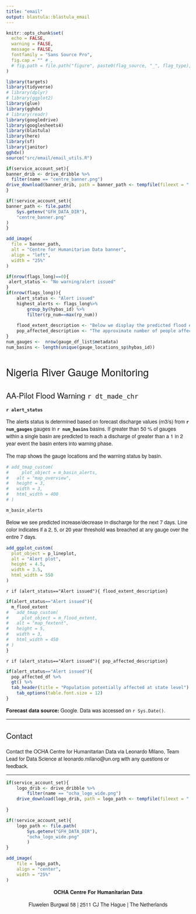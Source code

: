 ```yaml
---
title: "email"
output: blastula::blastula_email
---
```


<style type = "text/css">

h1, h2, h3 {
  font-family: Arvo, "Helvetica Neue", Helvetica, Arial, sans-serif;
  font-weight: normal
}

p {
  font-family: "Source Sans Pro", "Helvetica Neue", Helvetica, Arial, sans-serif
}

</style>


```r
knitr::opts_chunk$set(
  echo = FALSE,
  warning = FALSE,
  message = FALSE,
  fontfamily = "Sans Source Pro",
  fig.cap = "" # ,
  # fig.path = file.path("figure", paste0(flag_source, "_", flag_type), "")
)

library(targets)
library(tidyverse)
# library(dplyr)
# library(ggplot2)
library(glue)
library(gghdx)
# library(readr)
library(googledrive)
library(googlesheets4)
library(blastula)
library(here)
library(sf)
library(janitor)
gghdx()
source("src/email/email_utils.R")
```

```r
if(service_account_set){
banner_drib <- drive_dribble %>%
  filter(name == "centre_banner.png")
drive_download(banner_drib, path = banner_path <- tempfile(fileext = ".png"))
}

if(!service_account_set){
banner_path <- file.path(
    Sys.getenv("GFH_DATA_DIR"),
    "centre_banner.png"
) 
}

add_image(
  file = banner_path,
  alt = "Centre for Humanitarian Data banner",
  align = "left",
  width = "25%"
)
```

```r
if(nrow(flags_long)==0){
 alert_status <- "No warning/alert issued"
}
if(nrow(flags_long)){
    alert_status <- "Alert issued"
    highest_alerts <- flags_long%>% 
        group_by(hybas_id) %>% 
        filter(rp_num==max(rp_num))
    
    flood_extent_description <- "Below we display the predicted flood extent over the next 7 days"
    pop_affected_description <- "The approximate number of people affected is calculated at the state level based on the predicted flood extents shown above"
}
num_gauges <-  nrow(gauge_df_list$metadata)
num_basins <- length(unique(gauge_locations_sp$hybas_id))
```

# Nigeria River Gauge Monitoring

## AA-Pilot Flood Warning `r dt_made_chr`

**`r alert_status`**

The alerts status is determined based on forecast discharge values (m3/s) from **`r num_gauges`** gauges in **`r num_basins`** basins. If greater than 50 % of gauges within a single basin are predicted to reach a discharge of greater than a 1 in 2 year event the basin enters into warning phase. 

The map shows the gauge locations and the warning status by basin.

```r
# add_tmap_custom(
#     plot_object = m_basin_alerts,
#   alt = "map_overview",
#   height = 3,
#   width = 3,
#   html_width = 400
# )

m_basin_alerts
```

Below we see predicted increase/decrease in discharge for the next 7 days. Line color indicates if a 2, 5, or 20 year threshold was breached at any gauge over the entire 7 days.

```r
add_ggplot_custom(
  plot_object = p_lineplot,
  alt = "Alert plot",
  height = 4.5,
  width = 3.5,
  html_width = 550
)
```

`r if (alert_status=="Alert issued"){ flood_extent_description}`
```r
if(alert_status=="Alert issued"){
  m_flood_extent
#   add_tmap_custom(
#     plot_object = m_flood_extent,
#   alt = "map_fextent",
#   height = 5,
#   width = 3,
#   html_width = 450
# )
}
```

`r if (alert_status=="Alert issued"){ pop_affected_description}`
```r
if(alert_status=="Alert issued"){
  pop_affected_df %>% 
  gt() %>% 
  tab_header(title = "Population potentially affected at state level") %>% 
    tab_options(table.font.size = 12)
}

```

**Forecast data source:** Google.
Data was accessed on `r Sys.Date()`. 

----

## Contact

Contact the OCHA Centre for Humanitarian Data via Leonardo Milano, Team Lead
for Data Science at leonardo.milano@un.org with any questions or feedback.

----

```r
if(service_account_set){
    logo_drib <- drive_dribble %>%
        filter(name == "ocha_logo_wide.png")
    drive_download(logo_drib, path = logo_path <- tempfile(fileext = ".png"))
    
}

if(!service_account_set){
    logo_path <- file.path(
        Sys.getenv("GFH_DATA_DIR"),
        "ocha_logo_wide.png"
        )
}

add_image(
    file = logo_path,
    align = "center",
    width = "25%"
)
```

<p>
<center>

<b> OCHA Centre For Humanitarian Data </b>

Fluwelen Burgwal 58 | 2511 CJ The Hague | The Netherlands

</center>
</p>
